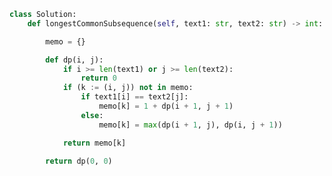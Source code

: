 ```python meta="source=problems/1143-longest-common-subsequence/top-down.py"
class Solution:
    def longestCommonSubsequence(self, text1: str, text2: str) -> int:

        memo = {}

        def dp(i, j):
            if i >= len(text1) or j >= len(text2):
                return 0
            if (k := (i, j)) not in memo:
                if text1[i] == text2[j]:
                    memo[k] = 1 + dp(i + 1, j + 1)
                else:
                    memo[k] = max(dp(i + 1, j), dp(i, j + 1))

            return memo[k]

        return dp(0, 0)
```